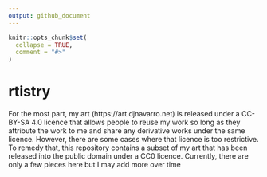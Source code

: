 ```yaml
---
output: github_document
---
```


<!-- README.md is generated from README.Rmd. Please edit that file -->

```r
knitr::opts_chunk$set(
  collapse = TRUE,
  comment = "#>"
)
```

# rtistry

<!-- badges: start -->
<!-- badges: end -->

For the most part, my art (https://art.djnavarro.net) is released under a CC-BY-SA 4.0 licence that allows people to reuse my work so long as they attribute the work to me and share any derivative works under the same licence. However, there are some cases where that licence is too restrictive. To remedy that, this repository contains a subset of my art that has been released into the public domain under a CC0 licence. Currently, there are only a few pieces here but I may add more over time